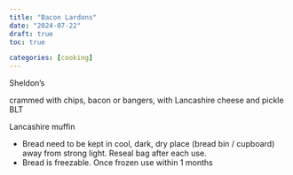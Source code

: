 ```yaml
---
title: "Bacon Lardons"
date: "2024-07-22"
draft: true
toc: true

categories: [cooking]
---
```


Sheldon's

 crammed with chips, bacon or bangers, with Lancashire cheese and pickle
 BLT


  Lancashire muffin



- Bread need to be kept in cool, dark, dry place (bread bin / cupboard) away from strong light. Reseal bag after each use.
- Bread is freezable. Once frozen use within 1 months
